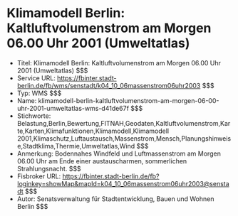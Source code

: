 # Klimamodell Berlin: Kaltluftvolumenstrom am Morgen 06.00 Uhr 2001 (Umweltatlas)
- Titel: Klimamodell Berlin: Kaltluftvolumenstrom am Morgen 06.00 Uhr 2001 (Umweltatlas) $$$
- Service URL: https://fbinter.stadt-berlin.de/fb/wms/senstadt/k04_10_06massenstrom06uhr2003 $$$
- Typ: WMS $$$
- Name: klimamodell-berlin-kaltluftvolumenstrom-am-morgen-06-00-uhr-2001-umweltatlas-wms-d41de67f $$$
- Stichworte: Belastung,Berlin,Bewertung,FITNAH,Geodaten,Kaltluftvolumenstrom,Karte,Karten,Klimafunktionen,Klimamodell,Klimamodell 2001,Klimaschutz,Luftaustausch,Massenstrom,Mensch,Planungshinweise,Stadtklima,Thermie,Umweltatlas,Wind $$$
- Anmerkung: Bodennahes Windfeld und Luftmassenstrom am Morgen 06.00 Uhr am Ende einer austauscharmen, sommerlichen Strahlungsnacht. $$$
- Fisbroker URL: https://fbinter.stadt-berlin.de/fb?loginkey=showMap&mapId=k04_10_06massenstrom06uhr2003@senstadt $$$
- Autor: Senatsverwaltung für Stadtentwicklung, Bauen und Wohnen Berlin $$$
